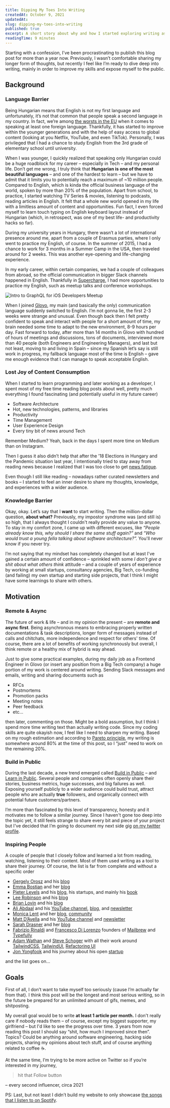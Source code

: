 ```yaml
---
title: Dipping My Toes Into Writing
createdAt: October 9, 2021
updatedAt:
slug: dipping-my-toes-into-writing
published: true
excerpt: A short story about why and how I started exploring writing as a way to express myself and in order to improve my skills.
readingTime: 9 minutes
---
```


Starting with a confession, I’ve been procrastinating to publish this blog post for more than a year now. Previously, I wasn’t comfortable sharing my longer form of thoughts, but recently I feel like I’m ready to dive deep into writing, mainly in order to improve my skills and expose myself to the public.

## Background

### Language Barrier

Being Hungarian means that English is not my first language and unfortunately, it’s not that common that people speak a second language in my country. In fact, we’re among [the worsts in the EU](https://ec.europa.eu/eurostat/statistics-explained/index.php?title=Foreign_language_skills_statistics) when it comes to speaking at least one foreign language. Thankfully, it has started to improve within the younger generations and with the help of easy access to global content (looking at you Netflix, YouTube, and even TikTok). Personally, I was privileged that I had a chance to study English from the 3rd grade of elementary school until university.

When I was younger, I quickly realized that speaking only Hungarian could be a huge roadblock for my career – especially in Tech – and my personal life. Don’t get me wrong, I truly think that **Hungarian is one of the most beautiful languages** – and one of the hardest to learn – but we have to admit that it limits you to potentially reach a maximum of ~10 million people. Compared to English, which is kinda the official business language of the world, spoken by more than 20% of the population. Apart from school, to practice, I started watching TV Series & movies, listening to podcasts, reading articles in English. It felt that a whole new world opened in my life with a limitless amount of content and opportunities. Fun fact, I even forced myself to learn touch typing on English keyboard layout instead of Hungarian (which, in retrospect, was one of my best life- and productivity hacks so far).

During my university years in Hungary, there wasn’t a lot of international presence around me, apart from a couple of Erasmus parties, where I only went to practice my English, of course. In the summer of 2015, I had a chance to work for 3 months in a Summer Camp in the USA, then traveled around for 2 weeks. This was another eye-opening and life-changing experience.

In my early career, within certain companies, we had a couple of colleagues from abroad, so the official communication in bigger Slack channels happened in English. Thankfully in [Supercharge](https://supercharge.io), I had more opportunities to practice my English, such as meetup talks and conference workshops.

<Image
  alt="Intro to GraphQL for iOS Developers Meetup"
  src="/assets/thoughts/dipping-my-toes-into-writing/intro-to-graphql.jpeg"
  width={1087}
  height={722}
  priority
/>

When I joined [Glovo](https://glovoapp.com), my main (and basically the only) communication language suddenly switched to English. I’m not gonna lie, the first 2-3 weeks were strange and unusual. Even though back then I felt pretty confident to speak and interact with people for a short amount of time, my brain needed some time to adapt to the new environment, 8-9 hours per day. Fast forward to today, after more than 14 months in Glovo with hundred of hours of meetings and discussions, tons of documents, interviewed more than 40 people (both Engineers and Engineering Managers), and last but not least, moving to and living in Spain – since my Spanish let’s say is still work in progress, my fallback language most of the time is English – gave me enough evidence that I can manage to speak acceptable English.

### Lost Joy of Content Consumption

When I started to learn programming and later working as a developer, I spent most of my free time reading blog posts about well, pretty much everything I found fascinating (and potentially useful in my future career)

- Software Architecture
- Hot, new technologies, patterns, and libraries
- Productivity
- Time Management
- User Experience Design
- Every tiny bit of news around Tech

Remember Medium? Yeah, back in the days I spent more time on Medium than on Instagram.

Then I guess it also didn’t help that after the ’18 Elections in Hungary and the Pandemic situation last year, I intentionally tried to stay away from reading news because I realized that I was too close to get [news fatigue](https://www.ebu.ch/publications/research/loginonly/report/experimenting-with-news-fatigue-and-news-avoidance).

Even though I still like reading – nowadays rather curated newsletters and books – I started to feel an inner desire to share my thoughts, knowledge, and experiences with a wider audience.

### Knowledge Barrier

Okay, okay. Let’s say that I **want** to start writing. Then the million-dollar question, **about what?** Previously, my impostor syndrome was (and still is) so high, that I always thought I couldn't really provide any value to anyone. To stay in my comfort zone, I came up with different excuses, like _“People already know this, why should I share the same stuff again?”_ and _“Who would trust a young fella talking about software architecture?”._ You'll never know if you never try.

I’m not saying that my mindset has completely changed but at least I've gained a certain amount of confidence – sprinkled with some _I don't give a shit about what others think_ attitude – and a couple of years of experience by working at small startups, consultancy agencies, Big Tech, co-funding (and failing) my own startup and starting side projects, that I think I might have some learnings to share with others.

## Motivation

### Remote & Async

The future of work & life – and in my opinion the present – are **remote and async first**. Being asynchronous means to embracing properly written documentations & task descriptions, longer form of messages instead of calls and chitchats, more independence and respect for others' time. Of course, there are a lot of benefits of working synchronously but overall, I think remote or a healthy mix of hybrid is way ahead.

Just to give some practical examples, during my daily job as a Frontend Engineer in Glovo (or insert any position from a Big Tech company) a huge portion of my work is centered around writing. Sending Slack messages and emails, writing and sharing documents such as

- RFCs
- Postmortems
- Promotion packs
- Meeting notes
- Peer feedback
- etc…

then later, commenting on those. Might be a bold assumption, but I think I spend more time writing text than actually writing code. Since my coding skills are quite okayish now, I feel like I need to sharpen my writing. Based on my rough estimation and according to [Pareto principle](https://en.wikipedia.org/wiki/Pareto_principle), my writing is somewhere around 80% at the time of this post, so I “just” need to work on the remaining 20%.

### Build in Public

During the last decade, a new trend emerged called [Build in Public](https://www.buildinpublic.xyz/what-is-build-in-public) – and [Learn in Public](https://www.swyx.io/learn-in-public/). Several people and companies often openly share their stories, business metrics, huge successes, and big failures as well. Exposing yourself publicly to a wider audience could build trust, attract people who are actually **true** followers, and organically connect with potential future customers/partners.

I’m more than fascinated by this level of transparency, honesty and it motivates me to follow a similar journey. Since I haven't gone too deep into the topic yet, it still feels strange to share every bit and piece of your project but I've decided that I’m going to document my next side gig [on my twitter profile](https://twitter.com/matepappcom).

### Inspiring People

A couple of people that I closely follow and learned a lot from reading, watching, listening to their content. Most of them used writing as a tool to share their journey. Of course, the list is far from complete and without a specific order

- [Gergely Orosz](http://twitter.com/GergelyOrosz) and his [blog](https://blog.pragmaticengineer.com)
- [Emma Bostian](https://twitter.com/EmmaBostian) and her [blog](https://www.compiled.blog/blog)
- [Pieter Levels](https://twitter.com/levelsio) and his [blog](https://levels.io), his startups, and mainly his [book](https://makebook.io)
- [Lee Robinson](https://twitter.com/leeerob) and his [blog](https://leerob.io/blog)
- [Brian Lovin](https://twitter.com/brian_lovin) and his [blog](https://brianlovin.com/writing)
- [Ali Abdaal](https://twitter.com/aliabdaal) and his [YouTube channel](https://youtube.com/aliabdaal), [blog](https://aliabdaal.com/articles/), and [newsletter](https://aliabdaal.com/friendzone/)
- [Monica Lent](https://twitter.com/monicalent) and her [blog](https://monicalent.com/blog/), [community](https://bloggingfordevs.com)
- [Matt D’Avella](http://twitter.com/mattdavella) and his [YouTube channel](https://www.youtube.com/mattdavella) and [newsletter](https://www.mattdavella.com)
- [Sarah Drasner](https://twitter.com/sarah_edo) and her [blog](https://sarah.dev/writing)
- [Fabrizio Rinaldi](https://twitter.com/linuz90) and [Francesco Di Lorenzo](https://twitter.com/frankdilo) founders of [Mailbrew](https://mailbrew.com) and [Typefully](https://typefully.app)
- [Adam Wathan](https://twitter.com/adamwathan) and [Steve Schoger](https://twitter.com/steveschoger) with all their work around [TailwindCSS](https://tailwindcss.com), [TailwindUI](https://tailwindui.com), [Refactoring UI](https://www.refactoringui.com)
- [Jon Yongfook](https://twitter.com/yongfook) and his journey about his open [startup](https://www.bannerbear.com/open/)

and the list goes on…

## Goals

First of all, I don’t want to take myself too seriously (cause I’m actually far from that). I think this post will be the longest and most serious writing, so in the future be prepared for an unlimited amount of gifs, memes, and shitposting.

My overall goal would be to write **at least 1 article per month.** I don't really care if nobody reads them – of course, except my biggest supporter, my girlfriend – but I'd like to see the progress over time. 3 years from now reading this post I should say “shit, how much I improved since then”. Topics? Could be anything around software engineering, hacking side projects, sharing my opinions about tech stuff, and of course anything related to coffee ☕️.

At the same time, I’m trying to be more active on Twitter so if you’re interested in my journey,

> hit that Follow button

– every second influencer, circa 2021

PS: Last, but not least I didn’t build my website to only showcase [the songs that I listen to on Spotify](/about#recently-played).
